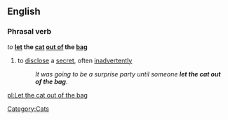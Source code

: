 ==English==
===Phrasal verb===
''to'' '''[[let]] the [[cat]] [[out of]] the [[bag]]'''
#{{idiom}} to [[disclose]] a [[secret]], often [[inadvertent]]ly
#:''It was going to be a surprise party until someone '''let the cat out of the bag'''.''

[[pl:Let the cat out of the bag]]
[[Category:Cats]]
